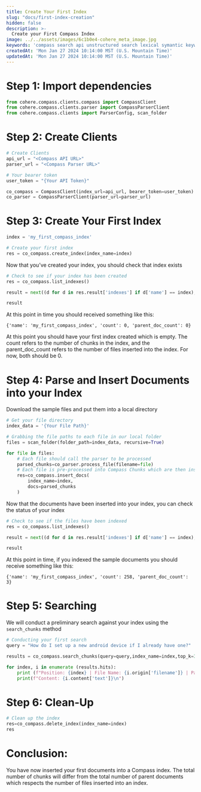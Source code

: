 ```yaml
---
title: Create Your First Index
slug: "docs/first-index-creation"
hidden: false
description: >-
  Create your First Compass Index
image: ../../assets/images/6c1b0e4-cohere_meta_image.jpg
keywords: 'compass search api unstructured search lexical symantic keyword rerank dense sparse'
createdAt: 'Mon Jan 27 2024 10:14:00 MST (U.S. Mountain Time)'
updatedAt: 'Mon Jan 27 2024 10:14:00 MST (U.S. Mountain Time)'
---
```


# Step 1: Import dependencies
```python PYTHON
from cohere.compass.clients.compass import CompassClient
from cohere.compass.clients.parser import CompassParserClient
from cohere.compass.clients import ParserConfig, scan_folder
```

# Step 2: Create Clients

```python PYTHON
# Create Clients
api_url = "<Compass API URL>"
parser_url = "<Compass Parser URL>"

# Your bearer token
user_token = "{Your API Token}"

co_compass = CompassClient(index_url=api_url, bearer_token=user_token)
co_parser = CompassParserClient(parser_url=parser_url)
```

# Step 3: Create Your First Index

```python PYTHON
index = 'my_first_compass_index'

# Create your first index
res = co_compass.create_index(index_name=index)
```

Now that you’ve created your index, you should check that index exists

```python PYTHON
# Check to see if your index has been created
res = co_compass.list_indexes()

result = next((d for d in res.result['indexes'] if d['name'] == index), None)

result
```

At this point in time you should received something like this: 

`{'name': 'my_first_compass_index', 'count': 0, 'parent_doc_count': 0}`

At this point you should have your first index created which is empty. The count refers to the number of chunks in the index, and the parent_doc_count refers to the number of files inserted into the index. For now, both should be 0.

# Step 4: Parse and Insert Documents into your Index

Download the sample files and put them into a local directory

```python PYTHON
# Get your file directory
index_data = '{Your File Path}'

# Grabbing the file paths to each file in our local folder
files = scan_folder(folder_path=index_data, recursive=True)

for file in files:
    # Each file should call the parser to be processed
    parsed_chunks=co_parser.process_file(filename=file)
    # Each file is pre-processed into Compass Chunks which are then inserted into the Index
    res=co_compass.insert_docs(
        index_name=index,
        docs=parsed_chunks
    )
```

Now that the documents have been inserted into your index, you can check the status of your index

```python PYTHON
# Check to see if the files have been indexed
res = co_compass.list_indexes()

result = next((d for d in res.result['indexes'] if d['name'] == index), None)

result
```

At this point in time, if you indexed the sample documents you should receive something like this: 

`{'name': 'my_first_compass_index', 'count': 258, 'parent_doc_count': 3}`

# Step 5: Searching

We will conduct a preliminary search against your index using the `search_chunks` method

```python PYTHON
# Conducting your first search
query = "How do I set up a new android device if I already have one?"

results = co_compass.search_chunks(query=query,index_name=index,top_k=3)

for index, i in enumerate (results.hits):
    print (f"Position: {index} | File Name: {i.origin['filename']} | Page Number: {i.origin['page_number']}")
    print(f"Content: {i.content['text']}\n")
```

# Step 6: Clean-Up

```python PYTHON
# Clean up the index
res=co_compass.delete_index(index_name=index)
res
```

# Conclusion:

You have now inserted your first documents into a Compass index. The total number of chunks will differ from the total number of parent documents which respects the number of files inserted into an index.